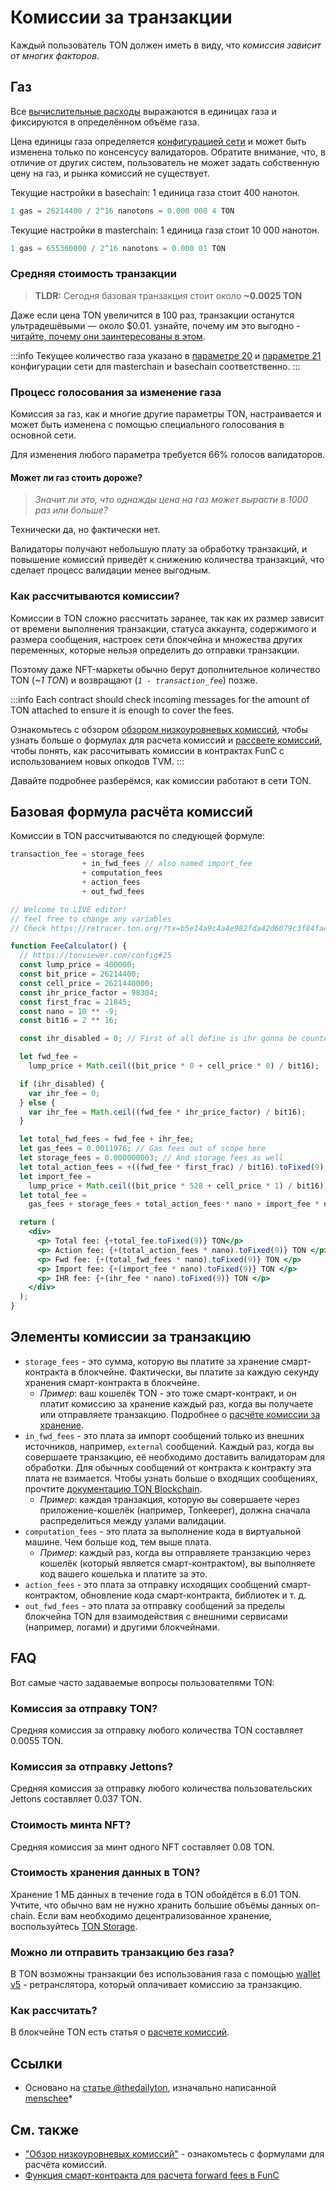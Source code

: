 
# Комиссии за транзакции

Каждый пользователь TON должен иметь в виду, что _комиссия зависит от многих факторов_.

## Газ

Все [вычислительные расходы](/v3/documentation/smart-contracts/transaction-fees/fees-low-level#computation-fees) выражаются в единицах газа и фиксируются в определённом объёме газа.

Цена единицы газа определяется [конфигурацией сети](https://tonviewer.com/config#20) и может быть изменена только по консенсусу валидаторов. Обратите внимание, что, в отличие от других систем, пользователь не может задать собственную цену на газ, и рынка комиссий не существует.

Текущие настройки в basechain: 1 единица газа стоит 400 нанотон.

```cpp
1 gas = 26214400 / 2^16 nanotons = 0.000 000 4 TON
```

Текущие настройки в masterchain: 1 единица газа стоит 10 000 нанотон.

```cpp
1 gas = 655360000 / 2^16 nanotons = 0.000 01 TON
```

### Средняя стоимость транзакции

> **TLDR:** Сегодня базовая транзакция стоит около **~0.0025 TON**

Даже если цена TON увеличится в 100 раз, транзакции останутся ультрадешёвыми — около $0.01. узнайте, почему им это выгодно - [читайте, почему они заинтересованы в этом](#gas-changing-voting-process).

:::info
Текущее количество газа указано в [параметре 20](https://tonviewer.com/config#20) и [параметре 21](https://tonviewer.com/config#21) конфигурации сети для masterchain и basechain соответственно.
:::

### Процесс голосования за изменение газа

Комиссия за газ, как и многие другие параметры TON, настраивается и может быть изменена с помощью специального голосования в основной сети.

Для изменения любого параметра требуется 66% голосов валидаторов.

#### Может ли газ стоить дороже?

> _Значит ли это, что однажды цена на газ может вырасти в 1000 раз или больше?_

Технически да, но фактически нет.

Валидаторы получают небольшую плату за обработку транзакций, и повышение комиссий приведёт к снижению количества транзакций, что сделает процесс валидации менее выгодным.

### Как рассчитываются комиссии?

Комиссии в TON сложно рассчитать заранее, так как их размер зависит от времени выполнения транзакции, статуса аккаунта, содержимого и размера сообщения, настроек сети блокчейна и множества других переменных, которые нельзя определить до отправки транзакции.

Поэтому даже NFT-маркеты обычно берут дополнительное количество TON (_~1 TON_) и возвращают (_`1 - transaction_fee`_) позже.

:::info
Each contract should check incoming messages for the amount of TON attached to ensure it is enough to cover the fees.

Ознакомьтесь с обзором [обзором низкоуровневых комиссий](/v3/documentation/smart-contracts/transaction-fees/fees-low-level), чтобы узнать больше о формулах для расчета комиссий и [рассвете комиссий](/v3/guidelines/smart-contracts/fee-calculation), чтобы понять, как рассчитывать комиссии в контрактах FunC с использованием новых опкодов TVM.
:::

Давайте подробнее разберёмся, как комиссии работают в сети TON.

## Базовая формула расчёта комиссий

Комиссии в TON рассчитываются по следующей формуле:

```cpp
transaction_fee = storage_fees
                + in_fwd_fees // also named import_fee
                + computation_fees
                + action_fees
                + out_fwd_fees
```

```jsx live
// Welcome to LIVE editor!
// feel free to change any variables
// Check https://retracer.ton.org/?tx=b5e14a9c4a4e982fda42d6079c3f84fa48e76497a8f3fca872f9a3737f1f6262

function FeeCalculator() {
  // https://tonviewer.com/config#25
  const lump_price = 400000;
  const bit_price = 26214400;
  const cell_price = 2621440000;
  const ihr_price_factor = 98304;
  const first_frac = 21845;
  const nano = 10 ** -9;
  const bit16 = 2 ** 16;

  const ihr_disabled = 0; // First of all define is ihr gonna be counted

  let fwd_fee =
    lump_price + Math.ceil((bit_price * 0 + cell_price * 0) / bit16);

  if (ihr_disabled) {
    var ihr_fee = 0;
  } else {
    var ihr_fee = Math.ceil((fwd_fee * ihr_price_factor) / bit16);
  }

  let total_fwd_fees = fwd_fee + ihr_fee;
  let gas_fees = 0.0011976; // Gas fees out of scope here
  let storage_fees = 0.000000003; // And storage fees as well
  let total_action_fees = +((fwd_fee * first_frac) / bit16).toFixed(9);
  let import_fee =
    lump_price + Math.ceil((bit_price * 528 + cell_price * 1) / bit16);
  let total_fee =
    gas_fees + storage_fees + total_action_fees * nano + import_fee * nano;

  return (
    <div>
      <p> Total fee: {+total_fee.toFixed(9)} TON</p>
      <p> Action fee: {+(total_action_fees * nano).toFixed(9)} TON </p>
      <p> Fwd fee: {+(total_fwd_fees * nano).toFixed(9)} TON </p>
      <p> Import fee: {+(import_fee * nano).toFixed(9)} TON </p>
      <p> IHR fee: {+(ihr_fee * nano).toFixed(9)} TON </p>
    </div>
  );
}
```

## Элементы комиссии за транзакцию

- `storage_fees` - это сумма, которую вы платите за хранение смарт-контракта в блокчейне. Фактически, вы платите за каждую секунду хранения смарт-контракта в блокчейне.
  - _Пример_: ваш кошелёк TON - это тоже смарт-контракт, и он платит комиссию за хранение каждый раз, когда вы получаете или отправляете транзакцию. Подробнее о [расчёте комиссии за хранение](/v3/documentation/smart-contracts/transaction-fees/fees-low-level#storage-fee).
- `in_fwd_fees` - это плата за импорт сообщений только из внешних источников, например, `external` сообщений. Каждый раз, когда вы совершаете транзакцию, её необходимо доставить валидаторам для обработки. Для обычных сообщений от контракта к контракту эта плата не взимается. Чтобы узнать больше о входящих сообщениях, прочтите [документацию TON Blockchain](https://docs.ton.org/tblkch.pdf).
  - _Пример_: каждая транзакция, которую вы совершаете через приложение-кошелёк (например, Tonkeeper), должна сначала распределиться между узлами валидации.
- `computation_fees` - это плата за выполнение кода в виртуальной машине. Чем больше код, тем выше плата.
  - _Пример_: каждый раз, когда вы отправляете транзакцию через кошелёк (который является смарт-контрактом), вы выполняете код вашего кошелька и платите за это.
- `action_fees` - это плата за отправку исходящих сообщений смарт-контрактом, обновление кода смарт-контракта, библиотек и т. д.
- `out_fwd_fees` - это плата за отправку сообщений за пределы блокчейна TON для взаимодействия с внешними сервисами (например, логами) и другими блокчейнами.

## FAQ

Вот самые часто задаваемые вопросы пользователями TON:

### Комиссия за отправку TON?

Средняя комиссия за отправку любого количества TON составляет 0.0055 TON.

### Комиссия за отправку Jettons?

Средняя комиссия за отправку любого количества пользовательских Jettons составляет 0.037 TON.

### Стоимость минта NFT?

Средняя комиссия за минт одного NFT составляет 0.08 TON.

### Стоимость хранения данных в TON?

Хранение 1 МБ данных в течение года в TON обойдётся в 6.01 TON. Учтите, что обычно вам не нужно хранить большие объёмы данных on-chain. Если вам необходимо децентрализованное хранение, воспользуйтесь [TON Storage](/v3/guidelines/web3/ton-storage/storage-daemon).

### Можно ли отправить транзакцию без газа?

В TON возможны транзакции без использования газа с помощью [wallet v5](/v3/documentation/smart-contracts/contracts-specs/wallet-contracts#preparing-for-gasless-transactions) - ретранслятора, который оплачивает комиссию за транзакцию.

### Как рассчитать?

В блокчейне TON есть статья о [расчете комиссий](/v3/guidelines/smart-contracts/fee-calculation).

## Ссылки

- Основано на [статье @thedailyton](https://telegra.ph/Commissions-on-TON-07-22), изначально написанной [menschee](https://github.com/menschee)\*

## См. также

- ["Обзор низкоуровневых комиссий"](/v3/documentation/smart-contracts/transaction-fees/fees-low-level) - ознакомьтесь с формулами для расчёта комиссий.
- [Функция смарт-контракта для расчета forward fees в FunC](https://github.com/ton-blockchain/token-contract/blob/main/misc/forward-fee-calc.fc)

<Feedback />
